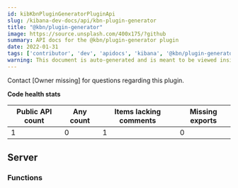 ```yaml
---
id: kibKbnPluginGeneratorPluginApi
slug: /kibana-dev-docs/api/kbn-plugin-generator
title: "@kbn/plugin-generator"
image: https://source.unsplash.com/400x175/?github
summary: API docs for the @kbn/plugin-generator plugin
date: 2022-01-31
tags: ['contributor', 'dev', 'apidocs', 'kibana', '@kbn/plugin-generator']
warning: This document is auto-generated and is meant to be viewed inside our experimental, new docs system. Reach out in #docs-engineering for more info.
---
```




Contact [Owner missing] for questions regarding this plugin.

**Code health stats**

| Public API count  | Any count | Items lacking comments | Missing exports |
|-------------------|-----------|------------------------|-----------------|
| 1 | 0 | 1 | 0 |

## Server

### Functions
<DocDefinitionList data={kbnPluginGeneratorObj.server.functions}/>

